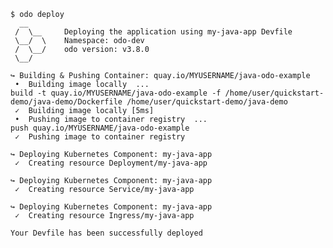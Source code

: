 ```console
$ odo deploy
  __
 /  \__     Deploying the application using my-java-app Devfile
 \__/  \    Namespace: odo-dev
 /  \__/    odo version: v3.8.0
 \__/

↪ Building & Pushing Container: quay.io/MYUSERNAME/java-odo-example
 •  Building image locally  ...
build -t quay.io/MYUSERNAME/java-odo-example -f /home/user/quickstart-demo/java-demo/Dockerfile /home/user/quickstart-demo/java-demo
 ✓  Building image locally [5ms]
 •  Pushing image to container registry  ...
push quay.io/MYUSERNAME/java-odo-example
 ✓  Pushing image to container registry

↪ Deploying Kubernetes Component: my-java-app
 ✓  Creating resource Deployment/my-java-app

↪ Deploying Kubernetes Component: my-java-app
 ✓  Creating resource Service/my-java-app

↪ Deploying Kubernetes Component: my-java-app
 ✓  Creating resource Ingress/my-java-app

Your Devfile has been successfully deployed

```
